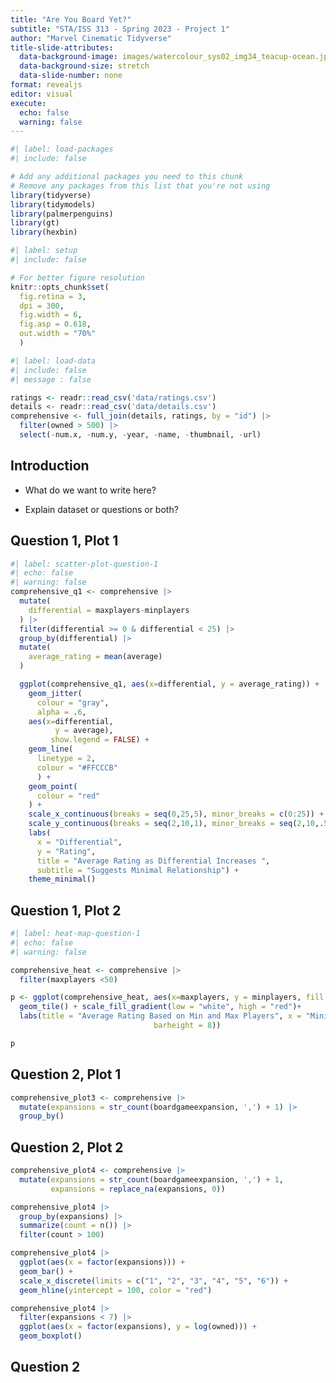 ```yaml
---
title: "Are You Board Yet?"
subtitle: "STA/ISS 313 - Spring 2023 - Project 1"
author: "Marvel Cinematic Tidyverse"
title-slide-attributes:
  data-background-image: images/watercolour_sys02_img34_teacup-ocean.jpg
  data-background-size: stretch
  data-slide-number: none
format: revealjs
editor: visual
execute:
  echo: false
  warning: false
---
```


```r
#| label: load-packages
#| include: false

# Add any additional packages you need to this chunk
# Remove any packages from this list that you're not using
library(tidyverse)
library(tidymodels)
library(palmerpenguins)
library(gt)
library(hexbin)

```

```r
#| label: setup
#| include: false

# For better figure resolution
knitr::opts_chunk$set(
  fig.retina = 3, 
  dpi = 300, 
  fig.width = 6, 
  fig.asp = 0.618, 
  out.width = "70%"
  )
```

```r
#| label: load-data
#| include: false
#| message : false

ratings <- readr::read_csv('data/ratings.csv')
details <- readr::read_csv('data/details.csv')
comprehensive <- full_join(details, ratings, by = "id") |>
  filter(owned > 500) |>
  select(-num.x, -num.y, -year, -name, -thumbnail, -url)
```

## Introduction

-   What do we want to write here?

-   Explain dataset or questions or both?

## Question 1, Plot 1

```r
#| label: scatter-plot-question-1
#| echo: false
#| warning: false
comprehensive_q1 <- comprehensive |>
  mutate(
    differential = maxplayers-minplayers
  ) |>
  filter(differential >= 0 & differential < 25) |>
  group_by(differential) |>
  mutate(
    average_rating = mean(average)
  )

  ggplot(comprehensive_q1, aes(x=differential, y = average_rating)) +
    geom_jitter(
      colour = "gray",
      alpha = .6,
    aes(x=differential,
          y = average),
         show.legend = FALSE) +
    geom_line(
      linetype = 2,
      colour = "#FFCCCB"
      ) +
    geom_point(
      colour = "red"
    ) +
    scale_x_continuous(breaks = seq(0,25,5), minor_breaks = c(0:25)) +
    scale_y_continuous(breaks = seq(2,10,1), minor_breaks = seq(2,10,.5)) +
    labs(
      x = "Differential",
      y = "Rating",
      title = "Average Rating as Differential Increases ",
      subtitle = "Suggests Minimal Relationship") +
    theme_minimal()
```

## Question 1, Plot 2

```r
#| label: heat-map-question-1
#| echo: false
#| warning: false

comprehensive_heat <- comprehensive |>
  filter(maxplayers <50)

p <- ggplot(comprehensive_heat, aes(x=maxplayers, y = minplayers, fill = average)) +
  geom_tile() + scale_fill_gradient(low = "white", high = "red")+
  labs(title = "Average Rating Based on Min and Max Players", x = "Minimum Number of Players", y = "Maximum Number of Players", fill = "Average Rating") + theme_grey() + guides(fill = guide_colourbar(barwidth = 0.5,
                                barheight = 8))

p
```

## Question 2, Plot 1

```r
comprehensive_plot3 <- comprehensive |>
  mutate(expansions = str_count(boardgameexpansion, ',') + 1) |>
  group_by()
```

## Question 2, Plot 2

```r
comprehensive_plot4 <- comprehensive |>
  mutate(expansions = str_count(boardgameexpansion, ',') + 1,
         expansions = replace_na(expansions, 0))

comprehensive_plot4 |>
  group_by(expansions) |>
  summarize(count = n()) |>
  filter(count > 100)

comprehensive_plot4 |>
  ggplot(aes(x = factor(expansions))) +
  geom_bar() +
  scale_x_discrete(limits = c("1", "2", "3", "4", "5", "6")) +
  geom_hline(yintercept = 100, color = "red")

comprehensive_plot4 |>
  filter(expansions < 7) |>
  ggplot(aes(x = factor(expansions), y = log(owned))) + 
  geom_boxplot()
```

## Question 2
